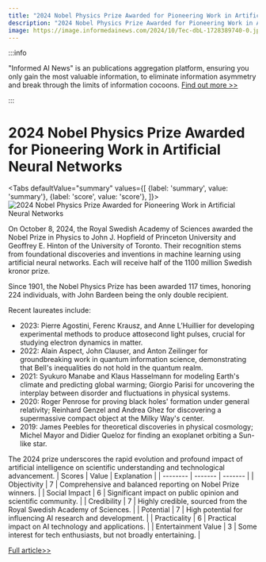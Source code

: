 ```yaml
---
title: "2024 Nobel Physics Prize Awarded for Pioneering Work in Artificial Neural Networks"
description: "2024 Nobel Physics Prize Awarded for Pioneering Work in Artificial Neural Networks"
image: https://image.informedainews.com/2024/10/Tec-dbL-1728389740-0.jpg
---
```



:::info

"Informed AI News" is an publications aggregation platform, ensuring you only gain the most valuable information, to eliminate information asymmetry and break through the limits of information cocoons.  [Find out more >>](/)

:::

# 2024 Nobel Physics Prize Awarded for Pioneering Work in Artificial Neural Networks


<Tabs
	defaultValue="summary"
	values={[
	{label: 'summary', value: 'summary'},
	{label: 'score', value: 'score'},
]}>
<TabItem value="summary">
<img
  src="https://image.informedainews.com/2024/10/Tec-dbL-1728389740-0.jpg"
  alt="2024 Nobel Physics Prize Awarded for Pioneering Work in Artificial Neural Networks"
/>



On October 8, 2024, the Royal Swedish Academy of Sciences awarded the Nobel Prize in Physics to John J. Hopfield of Princeton University and Geoffrey E. Hinton of the University of Toronto. Their recognition stems from foundational discoveries and inventions in machine learning using artificial neural networks. Each will receive half of the 1100 million Swedish kronor prize.

Since 1901, the Nobel Physics Prize has been awarded 117 times, honoring 224 individuals, with John Bardeen being the only double recipient.

Recent laureates include:
- 2023: Pierre Agostini, Ferenc Krausz, and Anne L’Huillier for developing experimental methods to produce attosecond light pulses, crucial for studying electron dynamics in matter.
- 2022: Alain Aspect, John Clauser, and Anton Zeilinger for groundbreaking work in quantum information science, demonstrating that Bell's inequalities do not hold in the quantum realm.
- 2021: Syukuro Manabe and Klaus Hasselmann for modeling Earth's climate and predicting global warming; Giorgio Parisi for uncovering the interplay between disorder and fluctuations in physical systems.
- 2020: Roger Penrose for proving black holes' formation under general relativity; Reinhard Genzel and Andrea Ghez for discovering a supermassive compact object at the Milky Way's center.
- 2019: James Peebles for theoretical discoveries in physical cosmology; Michel Mayor and Didier Queloz for finding an exoplanet orbiting a Sun-like star.

The 2024 prize underscores the rapid evolution and profound impact of artificial intelligence on scientific understanding and technological advancement.
</TabItem>
<TabItem value="score">
	| Scores     | Value   | Explanation |
	| -------- | ------- | ------- |
	| Objectivity  | 7    | Comprehensive and balanced reporting on Nobel Prize winners.    |
	| Social Impact | 6     | Significant impact on public opinion and scientific community.    |
	| Credibility    | 7    | Highly credible, sourced from the Royal Swedish Academy of Sciences.    |
	| Potential    | 7    | High potential for influencing AI research and development.    |
	| Practicality    | 6    | Practical impact on AI technology and applications.    |
	| Entertainment Value    | 3    | Some interest for tech enthusiasts, but not broadly entertaining.    |
</TabItem>
</Tabs>

[Full article>>](https://www.cnbeta.com.tw/articles/science/1448414.htm)
